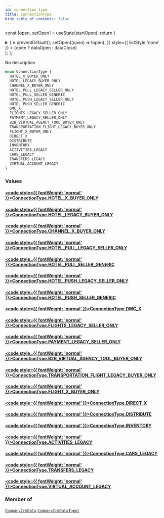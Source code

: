 ```yaml
---
id: connection-type
title: ConnectionType
hide_table_of_contents: false
---
```






const [open, setOpen] = useState(startOpen);
return (
<details {...(open ? { open: true } : {})} className="details" style={{ border:'none', boxShadow:'none', background:'var(--ifm-background-color)' }}>
<summary
onClick={(e) => {
e.preventDefault();
setOpen((open) => !open);
}}
style={{ listStyle:'none' }} >
{open ? dataOpen : dataClose}
</summary>
{open && children}
</details>
);
};

No description

```graphql
enum ConnectionType {
  HOTEL_X_BUYER_ONLY
  HOTEL_LEGACY_BUYER_ONLY
  CHANNEL_X_BUYER_ONLY
  HOTEL_PULL_LEGACY_SELLER_ONLY
  HOTEL_PULL_SELLER_GENERIC
  HOTEL_PUSH_LEGACY_SELLER_ONLY
  HOTEL_PUSH_SELLER_GENERIC
  DMC_X
  FLIGHTS_LEGACY_SELLER_ONLY
  PAYMENT_LEGACY_SELLER_ONLY
  B2B_VIRTUAL_AGENCY_TOOL_BUYER_ONLY
  TRANSPORTATION_FLIGHT_LEGACY_BUYER_ONLY
  FLIGHT_X_BUYER_ONLY
  DIRECT_X
  DISTRIBUTE
  INVENTORY
  ACTIVITIES_LEGACY
  CARS_LEGACY
  TRANSFERS_LEGACY
  VIRTUAL_ACCOUNT_LEGACY
}
```

### Values

#### [<code style={{ fontWeight: 'normal' }}>ConnectionType.<b>HOTEL_X_BUYER_ONLY</b></code>](#)

>

#### [<code style={{ fontWeight: 'normal' }}>ConnectionType.<b>HOTEL_LEGACY_BUYER_ONLY</b></code>](#)

>

#### [<code style={{ fontWeight: 'normal' }}>ConnectionType.<b>CHANNEL_X_BUYER_ONLY</b></code>](#)

>

#### [<code style={{ fontWeight: 'normal' }}>ConnectionType.<b>HOTEL_PULL_LEGACY_SELLER_ONLY</b></code>](#)

>

#### [<code style={{ fontWeight: 'normal' }}>ConnectionType.<b>HOTEL_PULL_SELLER_GENERIC</b></code>](#)

>

#### [<code style={{ fontWeight: 'normal' }}>ConnectionType.<b>HOTEL_PUSH_LEGACY_SELLER_ONLY</b></code>](#)

>

#### [<code style={{ fontWeight: 'normal' }}>ConnectionType.<b>HOTEL_PUSH_SELLER_GENERIC</b></code>](#)

>

#### [<code style={{ fontWeight: 'normal' }}>ConnectionType.<b>DMC_X</b></code>](#)

>

#### [<code style={{ fontWeight: 'normal' }}>ConnectionType.<b>FLIGHTS_LEGACY_SELLER_ONLY</b></code>](#)

>

#### [<code style={{ fontWeight: 'normal' }}>ConnectionType.<b>PAYMENT_LEGACY_SELLER_ONLY</b></code>](#)

>

#### [<code style={{ fontWeight: 'normal' }}>ConnectionType.<b>B2B_VIRTUAL_AGENCY_TOOL_BUYER_ONLY</b></code>](#)

>

#### [<code style={{ fontWeight: 'normal' }}>ConnectionType.<b>TRANSPORTATION_FLIGHT_LEGACY_BUYER_ONLY</b></code>](#)

>

#### [<code style={{ fontWeight: 'normal' }}>ConnectionType.<b>FLIGHT_X_BUYER_ONLY</b></code>](#)

>

#### [<code style={{ fontWeight: 'normal' }}>ConnectionType.<b>DIRECT_X</b></code>](#)

>

#### [<code style={{ fontWeight: 'normal' }}>ConnectionType.<b>DISTRIBUTE</b></code>](#)

>

#### [<code style={{ fontWeight: 'normal' }}>ConnectionType.<b>INVENTORY</b></code>](#)

>

#### [<code style={{ fontWeight: 'normal' }}>ConnectionType.<b>ACTIVITIES_LEGACY</b></code>](#)

>

#### [<code style={{ fontWeight: 'normal' }}>ConnectionType.<b>CARS_LEGACY</b></code>](#)

>

#### [<code style={{ fontWeight: 'normal' }}>ConnectionType.<b>TRANSFERS_LEGACY</b></code>](#)

>

#### [<code style={{ fontWeight: 'normal' }}>ConnectionType.<b>VIRTUAL_ACCOUNT_LEGACY</b></code>](#)

>

### Member of

[`CompanyCrmData`](/api/objects/company-crm-data) <Badge class="badge badge--secondary" text="object"/><Bullet />[`CompanyCrmDataInput`](/api/inputs/company-crm-data-input) <Badge class="badge badge--secondary" text="input"/>
